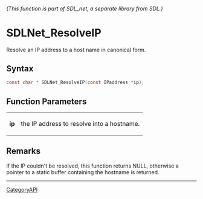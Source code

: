 ====== (This function is part of SDL_net, a separate library from SDL.) ======
= SDLNet_ResolveIP =

Resolve an IP address to a host name in canonical form.

== Syntax ==

<syntaxhighlight lang='c'>
const char * SDLNet_ResolveIP(const IPaddress *ip);
</syntaxhighlight>

== Function Parameters ==

{|
|'''ip'''
|the IP address to resolve into a hostname.
|}

== Remarks ==

If the IP couldn't be resolved, this function returns NULL, otherwise a
pointer to a static buffer containing the hostname is returned.

----
[[CategoryAPI]]


